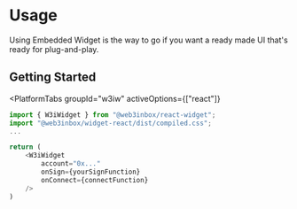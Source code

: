 # Usage

Using Embedded Widget is the way to go if you want a ready made UI that's ready for plug-and-play.



## Getting Started

<PlatformTabs
	groupId="w3iw"
	activeOptions={["react"]}
>
<PlatformTabItem value="react">

```ts
import { W3iWidget } from "@web3inbox/react-widget";
import "@web3inbox/widget-react/dist/compiled.css";
...

return (
	<W3iWidget 
		account="0x..."
		onSign={yourSignFunction}
		onConnect={connectFunction}
	/>
)

```

</PlatformTabItem>
</PlatformTabs>
